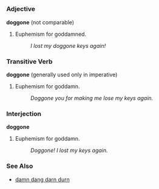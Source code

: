 =={{en}}==

===Adjective===
'''doggone''' (not comparable)

# Euphemism for goddamned.
#: ''I lost my doggone keys again!''

===Transitive Verb===
'''doggone''' (generally used only in imperative)

# Euphemism for goddamn.
#: ''Doggone you for making me lose my keys again.''

===Interjection===
'''doggone'''

# Euphemism for goddamn.
#: ''Doggone! I lost my keys again.''

===See Also===
*[[damn dang darn durn]]